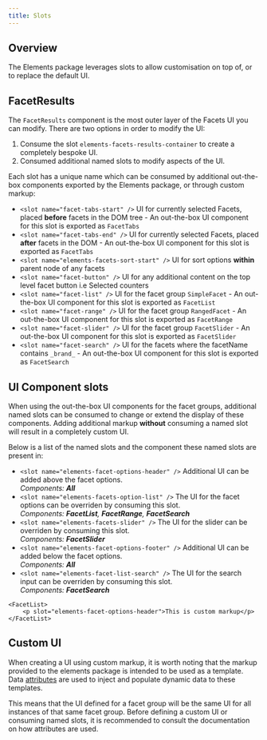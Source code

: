 ```yaml
---
title: Slots
---
```



## Overview

The Elements package leverages slots to allow customisation on top of, or to replace the default UI.

## FacetResults

The `FacetResults` component is the most outer layer of the Facets UI you can modify. There are two options in order to modify the UI:

1. Consume the slot `elements-facets-results-container` to create a completely bespoke UI.
2. Consumed additional named slots to modify aspects of the UI.

Each slot has a unique name which can be consumed by additional out-the-box components exported by the Elements package, or through custom markup:

- `<slot name="facet-tabs-start" />` UI for currently selected Facets, placed **before** facets in the DOM tree - An out-the-box UI component for this slot is exported as `FacetTabs`
- `<slot name="facet-tabs-end" />` UI for currently selected Facets, placed **after** facets in the DOM - An out-the-box UI component for this slot is exported as `FacetTabs`
- `<slot name="elements-facets-sort-start" />` UI for sort options **within** parent node of any facets
- `<slot name="facet-button" />` UI for any additional content on the top level facet button i.e Selected counters
- `<slot name="facet-list" />` UI for the facet group `SimpleFacet` - An out-the-box UI component for this slot is exported as `FacetList`
- `<slot name="facet-range" />` UI for the facet group `RangedFacet` - An out-the-box UI component for this slot is exported as `FacetRange`
- `<slot name="facet-slider" />` UI for the facet group `FacetSlider` - An out-the-box UI component for this slot is exported as `FacetSlider`
- `<slot name="facet-search" />` UI for the facets where the facetName contains `_brand_` - An out-the-box UI component for this slot is exported as `FacetSearch`

## UI Component slots

When using the out-the-box UI components for the facet groups, additional named slots can be consumed to change or extend the display of these components. Adding additional markup **without** consuming a named slot will result in a completely custom UI.

Below is a list of the named slots and the component these named slots are present in:

- `<slot name="elements-facet-options-header" />` Additional UI can be added above the facet options. <br /> _Components: **All**_
- `<slot name="elements-facets-option-list" />` The UI for the facet options can be overriden by consuming this slot. <br /> _Components: **FacetList**, **FacetRange**, **FacetSearch**_
- `<slot name="elements-facets-slider" />` The UI for the slider can be overriden by consuming this slot. <br /> _Components: **FacetSlider**_
- `<slot name="elements-facet-options-footer" />` Additional UI can be added below the facet options. <br /> _Components: **All**_
- `<slot name="elements-facet-list-search" />` The UI for the search input can be overriden by consuming this slot. <br /> _Components: **FacetSearch**_

```astro
<FacetList>
    <p slot="elements-facet-options-header">This is custom markup</p>
</FacetList>
```

## Custom UI

When creating a UI using custom markup, it is worth noting that the markup provided to the elements package is intended to be used as a template. Data [attributes](/facets/attributes) are used to inject and populate dynamic data to these templates.

This means that the UI defined for a facet group will be the same UI for all instances of that same facet group. Before defining a custom UI or consuming named slots, it is recommended to consult the documentation on how attributes are used.
